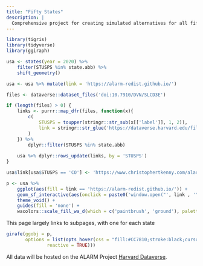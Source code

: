 ```yaml
---
title: "Fifty States"
description: |
  Comprehensive project for creating simulated alternatives for all fifty states.
---
```


```r
library(tigris)
library(tidyverse)
library(ggiraph)

usa <- states(year = 2020) %>%
    filter(STUSPS %in% state.abb) %>%
    shift_geometry()

usa <- usa %>% mutate(link = 'https://alarm-redist.github.io/')

files <- dataverse::dataset_files('doi:10.7910/DVN/SLCD3E')

if (length(files) > 0) {
    links <- purrr::map_dfr(files, function(x){
        c(
            STUSPS = toupper(stringr::str_sub(x[['label']], 1, 2)),
            link = stringr::str_glue('https://dataverse.harvard.edu/file.xhtml?fileId={x$dataFile$id}')
        )
    }) %>% 
        dplyr::filter(STUSPS %in% state.abb)
    
    usa %>% dplyr::rows_update(links, by = 'STUSPS')
}

usa$link[usa$STUSPS == 'CO'] <- 'https://www.christophertkenny.com/alarm-redist.github.io/fifty-states/DS_cd_2020.html'

p <- usa %>%
    ggplot(aes(fill = link == 'https://alarm-redist.github.io/')) +
    geom_sf_interactive(aes(onclick = paste0('window.open("', link , '")'))) +
    theme_void() +
    guides(fill = 'none') + 
    wacolors::scale_fill_wa_d(which = c('paintbrush', 'ground'), palette = 'rainier')

```

This page largely links to subpages, with one for each state 

```r
girafe(ggobj = p, 
       options = list(opts_hover(css = "fill:#CC7810;stroke:black;cursor:pointer;opacity:0.80",
               reactive = TRUE)))
```

All data will be hosted on the ALARM Project [Harvard Dataverse](https://dataverse.harvard.edu/dataset.xhtml?persistentId=doi:10.7910/DVN/SLCD3E&version=DRAFT).
